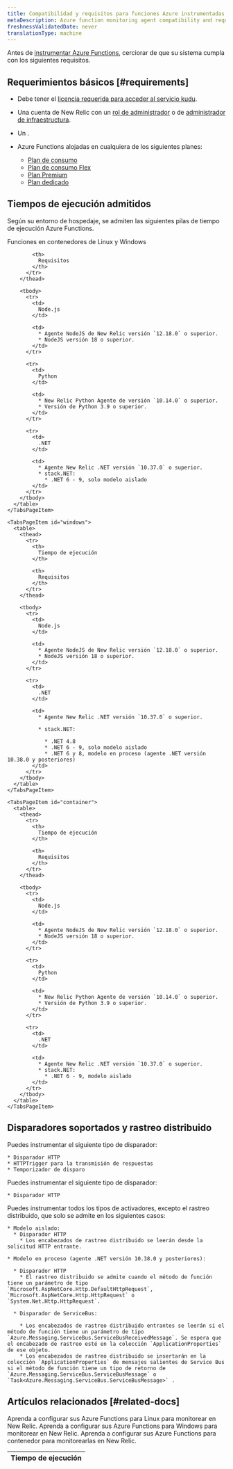 ```yaml
---
title: Compatibilidad y requisitos para funciones Azure instrumentadas
metaDescription: Azure function monitoring agent compatibility and requirements.
freshnessValidatedDate: never
translationType: machine
---
```


Antes de [instrumentar Azure Functions](/docs/serverless-function-monitoring/azure-function-monitoring/introduction-azure-monitoring/#config), cerciorar de que su sistema cumpla con los siguientes requisitos.

## Requerimientos básicos [#requirements]

* Debe tener el [licencia requerida para acceder al servicio kudu](https://learn.microsoft.com/en-us/azure/app-service/resources-kudu#access-kudu-for-your-app).

* Una cuenta de New Relic con un [rol de administrador](/docs/accounts/original-accounts-billing/original-users-roles/users-roles-original-user-model/#roles) o de [administrador de infraestructura](/docs/accounts/original-accounts-billing/original-users-roles/users-roles-original-user-model#add-on).

* Un <InlinePopover type="userKey" />.

* Azure Functions alojadas en cualquiera de los siguientes planes:

  * [Plan de consumo](https://learn.microsoft.com/en-us/azure/azure-functions/consumption-plan)
  * [Plan de consumo Flex](https://learn.microsoft.com/en-us/azure/azure-functions/flex-consumption-plan)
  * [Plan Premium](https://learn.microsoft.com/en-us/azure/azure-functions/functions-premium-plan)
  * [Plan dedicado](https://learn.microsoft.com/en-us/azure/azure-functions/dedicated-plan)

## Tiempos de ejecución admitidos

Según su entorno de hospedaje, se admiten las siguientes pilas de tiempo de ejecución Azure Functions.

<Tabs>
  <TabsBar>
    <TabsBarItem id="container">Funciones en contenedores de</TabsBarItem> <TabsBarItem id="linux">Linux</TabsBarItem> <TabsBarItem id="windows">y Windows</TabsBarItem>
  </TabsBar>

  <TabsPages>
    <TabsPageItem id="linux">
      <table>
        <thead>
          <tr>
            <th>
              Tiempo de ejecución
            </th>

            <th>
              Requisitos
            </th>
          </tr>
        </thead>

        <tbody>
          <tr>
            <td>
              Node.js
            </td>

            <td>
              * Agente NodeJS de New Relic versión `12.18.0` o superior.
              * NodeJS versión 18 o superior.
            </td>
          </tr>

          <tr>
            <td>
              Python
            </td>

            <td>
              * New Relic Python Agente de versión `10.14.0` o superior.
              * Versión de Python 3.9 o superior.
            </td>
          </tr>

          <tr>
            <td>
              .NET
            </td>

            <td>
              * Agente New Relic .NET versión `10.37.0` o superior.
              * stack.NET:
                * .NET 6 - 9, solo modelo aislado
            </td>
          </tr>
        </tbody>
      </table>
    </TabsPageItem>

    <TabsPageItem id="windows">
      <table>
        <thead>
          <tr>
            <th>
              Tiempo de ejecución
            </th>

            <th>
              Requisitos
            </th>
          </tr>
        </thead>

        <tbody>
          <tr>
            <td>
              Node.js
            </td>

            <td>
              * Agente NodeJS de New Relic versión `12.18.0` o superior.
              * NodeJS versión 18 o superior.
            </td>
          </tr>

          <tr>
            <td>
              .NET
            </td>

            <td>
              * Agente New Relic .NET versión `10.37.0` o superior.

              * stack.NET:

                * .NET 4.8
                * .NET 6 - 9, solo modelo aislado
                * .NET 6 y 8, modelo en proceso (agente .NET versión 10.38.0 y posteriores)
            </td>
          </tr>
        </tbody>
      </table>
    </TabsPageItem>

    <TabsPageItem id="container">
      <table>
        <thead>
          <tr>
            <th>
              Tiempo de ejecución
            </th>

            <th>
              Requisitos
            </th>
          </tr>
        </thead>

        <tbody>
          <tr>
            <td>
              Node.js
            </td>

            <td>
              * Agente NodeJS de New Relic versión `12.18.0` o superior.
              * NodeJS versión 18 o superior.
            </td>
          </tr>

          <tr>
            <td>
              Python
            </td>

            <td>
              * New Relic Python Agente de versión `10.14.0` o superior.
              * Versión de Python 3.9 o superior.
            </td>
          </tr>

          <tr>
            <td>
              .NET
            </td>

            <td>
              * Agente New Relic .NET versión `10.37.0` o superior.
              * stack.NET:
                * .NET 6 - 9, modelo aislado
            </td>
          </tr>
        </tbody>
      </table>
    </TabsPageItem>
  </TabsPages>
</Tabs>

## Disparadores soportados y rastreo distribuido

<CollapserGroup>
  <Collapser id="node" title="Para NodeJS">
    Puedes instrumentar el siguiente tipo de disparador:

    * Disparador HTTP
    * HTTPTrigger para la transmisión de respuestas
    * Temporizador de disparo
  </Collapser>

  <Collapser id="python" title="Para Python">
    Puedes instrumentar el siguiente tipo de disparador:

    * Disparador HTTP
  </Collapser>

  <Collapser id=".net" title="Para .NET">
    Puedes instrumentar todos los tipos de activadores, excepto el rastreo distribuido, que solo se admite en los siguientes casos:

    * Modelo aislado:
      * Disparador HTTP
        * Los encabezados de rastreo distribuido se leerán desde la solicitud HTTP entrante.

    * Modelo en proceso (agente .NET versión 10.38.0 y posteriores):

      * Disparador HTTP
        * El rastreo distribuido se admite cuando el método de función tiene un parámetro de tipo `Microsoft.AspNetCore.Http.DefaultHttpRequest`, `Microsoft.AspNetCore.Http.HttpRequest` o `System.Net.Http.HttpRequest`.

      * Disparador de ServiceBus:

        * Los encabezados de rastreo distribuido entrantes se leerán si el método de función tiene un parámetro de tipo `Azure.Messaging.ServiceBus.ServiceBusReceivedMessage`. Se espera que el encabezado de rastreo esté en la colección `ApplicationProperties` de ese objeto.
        * Los encabezados de rastreo distribuido se insertarán en la colección `ApplicationProperties` de mensajes salientes de Service Bus si el método de función tiene un tipo de retorno de `Azure.Messaging.ServiceBus.ServiceBusMessage` o `Task<Azure.Messaging.ServiceBus.ServiceBusMessage>` .
  </Collapser>
</CollapserGroup>

## Artículos relacionados [#related-docs]

<DocTiles>
  <DocTile title="Instrumentación de Linux" path="/docs/serverless-function-monitoring/azure-function-monitoring/linux">
    Aprenda a configurar sus Azure Functions para Linux para monitorear en New Relic.
  </DocTile>

  <DocTile title="Instrumentación Windows" path="/docs/serverless-function-monitoring/azure-function-monitoring/windows">
    Aprenda a configurar sus Azure Functions para Windows para monitorear en New Relic.
  </DocTile>

  <DocTile title="Instrumentación de contenedores" path="/docs/serverless-function-monitoring/azure-function-monitoring/container">
    Aprenda a configurar sus Azure Functions para contenedor para monitorearlas en New Relic.
  </DocTile>
</DocTiles>